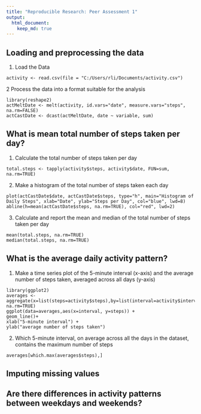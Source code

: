 ```yaml
---
title: "Reproducible Research: Peer Assessment 1"
output: 
  html_document:
    keep_md: true
---
```



## Loading and preprocessing the data
1. Load the Data
```
activity <- read.csv(file = "C:/Users/rli/Documents/activity.csv")
```
2 Process the data into a format suitable for the analysis
```
library(reshape2)
actMeltDate <- melt(activity, id.vars="date", measure.vars="steps", na.rm=FALSE)
actCastDate <- dcast(actMeltDate, date ~ variable, sum)
```


## What is mean total number of steps taken per day?
1. Calculate the total number of steps taken per day
```
total.steps <- tapply(activity$steps, activity$date, FUN=sum, na.rm=TRUE)
```
2. Make a histogram of the total number of steps taken each day
```
plot(actCastDate$date, actCastDate$steps, type="h", main="Histogram of Daily Steps", xlab="Date", ylab="Steps per Day", col="blue", lwd=8)
abline(h=mean(actCastDate$steps, na.rm=TRUE), col="red", lwd=2)
```
3. Calculate and report the mean and median of the total number of steps taken per day
```
mean(total.steps, na.rm=TRUE)
median(total.steps, na.rm=TRUE)
```



## What is the average daily activity pattern?
1. Make a time series plot of the 5-minute interval (x-axis) and the average number of steps taken, averaged across all days (y-axis)
```
library(ggplot2)
averages <- aggregate(x=list(steps=activity$steps),by=list(interval=activity$interval),FUN=mean, na.rm=TRUE)
ggplot(data=averages,aes(x=interval, y=steps)) + 
geom_line()+
xlab("5-minute interval") +
ylab("average number of steps taken")
```
2. Which 5-minute interval, on average across all the days in the dataset, contains the maximum number of steps
```
averages[which.max(averages$steps),]
```



## Imputing missing values



## Are there differences in activity patterns between weekdays and weekends?
